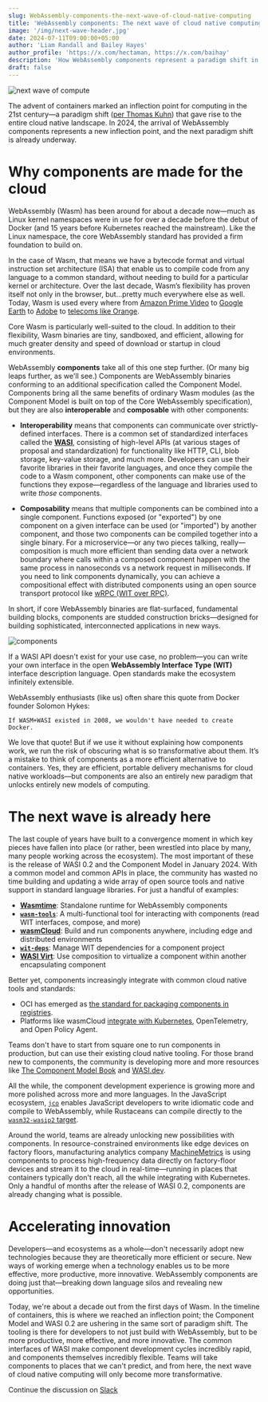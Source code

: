 ```yaml
---
slug: WebAssembly-components-the-next-wave-of-cloud-native-computing
title: 'WebAssembly components: The next wave of cloud native computing'
image: '/img/next-wave-header.jpg'
date: 2024-07-11T09:00:00+05:00
author: 'Liam Randall and Bailey Hayes'
author_profile: 'https://x.com/hectaman, https://x.com/baihay'
description: 'How WebAssembly components represent a paradigm shift in application development and deployment'
draft: false
---
```


![next wave of compute](/img/next-wave-header.jpg)

The advent of containers marked an inflection point for computing in the 21st century&mdash;a paradigm shift ([per Thomas Kuhn](https://en.wikipedia.org/wiki/Paradigm_shift)) that gave rise to the entire cloud native landscape. In 2024, the arrival of WebAssembly components represents a new inflection point, and the next paradigm shift is already underway.

# Why components are made for the cloud

WebAssembly (Wasm) has been around for about a decade now&mdash;much as Linux kernel namespaces were in use for over a decade before the debut of Docker (and 15 years before Kubernetes reached the mainstream). Like the Linux namespace, the core WebAssembly standard has provided a firm foundation to build on. 

In the case of Wasm, that means we have a bytecode format and virtual instruction set architecture (ISA) that enable us to compile code from any language to a common standard, without needing to build for a particular kernel or architecture. Over the last decade, Wasm’s flexibility has proven itself not only in the browser, but...pretty much everywhere else as well. Today, Wasm is used every where from [Amazon Prime Video](https://www.amazon.science/blog/how-prime-video-updates-its-app-for-more-than-8-000-device-types) to [Google Earth](https://www.youtube.com/watch?v=ms5_0wOl79I) to [Adobe](https://www.cncf.io/blog/2022/11/17/better-together-a-kubernetes-and-wasm-case-study/) to [telecoms like Orange](https://www.cncf.io/blog/2024/01/05/bringing-webassembly-to-telecoms-with-cncf-wasmcloud/).

Core Wasm is particularly well-suited to the cloud. In addition to their flexibility, Wasm binaries are tiny, sandboxed, and efficient, allowing for much greater density and speed of download or startup in cloud environments. 
 
WebAssembly **components** take all of this one step further. (Or many big leaps further, as we'll see.) Components are WebAssembly binaries conforming to an additional specification called the Component Model. Components bring all the same benefits of ordinary Wasm modules (as the Component Model is built on top of the Core WebAssembly specification), but they are also **interoperable** and **composable** with other components:

* **Interoperability** means that components can communicate over strictly-defined interfaces. There is a common set of standardized interfaces called the [**WASI**](https://github.com/WebAssembly/WASI/), consisting of high-level APIs (at various stages of proposal and standardization) for functionality like HTTP, CLI, blob storage, key-value storage, and much more. Developers can use their favorite libraries in their favorite languages, and once they compile the code to a Wasm component, other components can make use of the functions they expose&mdash;regardless of the language and libraries used to write *those* components.

* **Composability** means that multiple components can be combined into a single component. Functions exposed (or "exported") by one component on a given interface can be used (or "imported") by another component, and those two components can be compiled together into a single binary. For a microservice&mdash;or any two pieces talking, really&mdash;composition is much more efficient than sending data over a network boundary where calls within a composed component happen with the same process in nanoseconds vs a network request in milliseconds. If you need to link components dynamically, you can achieve a compositional effect with distributed components using an open source transport protocol like [wRPC (WIT over RPC)](https://github.com/wrpc/wrpc).

In short, if core WebAssembly binaries are flat-surfaced, fundamental building blocks, components are studded construction bricks&mdash;designed for building sophisticated, interconnected applications in new ways. 

![components](../../static/img/components-next-wave.png)

If a WASI API doesn't exist for your use case, no problem&mdash;you can write your own interface in the open **WebAssembly Interface Type (WIT)** interface description language. Open standards make the ecosystem infinitely extensible. 

WebAssembly enthusiasts (like us) often share this quote from Docker founder Solomon Hykes:

    If WASM+WASI existed in 2008, we wouldn't have needed to create Docker.

We love that quote! But if we use it without explaining how components work, we run the risk of obscuring what is so transformative about them. It’s a mistake to think of components as a more efficient alternative to containers. Yes, they are efficient, portable delivery mechanisms for cloud native workloads&mdash;but components are also an entirely new paradigm that unlocks entirely new models of computing.

# The next wave is already here

The last couple of years have built to a convergence moment in which key pieces have fallen into place (or rather, been wrestled into place by many, many people working across the ecosystem). The most important of these is the release of WASI 0.2 and the Component Model in January 2024. With a common model and common APIs in place, the community has wasted no time building and updating a wide array of open source tools and native support in standard language libraries. For just a handful of examples:

* [**Wasmtime**](https://github.com/bytecodealliance/wasmtime): Standalone runtime for WebAssembly components
* [**`wasm-tools`**](https://github.com/bytecodealliance/wasm-tools): A multi-functional tool for interacting with components (read WIT interfaces, compose, and more)
* [**wasmCloud**](https://wasmcloud.com/): Build and run components anywhere, including edge and distributed environments
* [**`wit-deps`**](https://github.com/bytecodealliance/wit-deps): Manage WIT dependencies for a component project
* [**WASI Virt**](https://github.com/bytecodealliance/wasi-virt): Use composition to virtualize a component within another encapsulating component

Better yet, components increasingly integrate with common cloud native tools and standards:

* OCI has emerged as [the standard for packaging components in registries](https://tag-runtime.cncf.io/wgs/wasm/deliverables/wasm-oci-artifact/). 
* Platforms like wasmCloud [integrate with Kubernetes](https://wasmcloud.com/docs/kubernetes), OpenTelemetry, and Open Policy Agent. 

Teams don't have to start from square one to run components in production, but can use their existing cloud native tooling. For those brand new to components, the community is developing more and more resources like [The Component Model Book](https://component-model.bytecodealliance.org/) and [WASI.dev](https://wasi.dev/). 

All the while, the component development experience is growing more and more polished across more and more languages. In the JavaScript ecosystem, [`jco`](https://github.com/bytecodealliance/jco) enables JavaScript developers to write idiomatic code and compile to WebAssembly, while Rustaceans can compile directly to the [`wasm32-wasip2` target](https://doc.rust-lang.org/nightly/rustc/platform-support/wasm32-wasip2.html).

Around the world, teams are already unlocking new possibilities with components. In resource-constrained environments like edge devices on factory floors, manufacturing analytics company [MachineMetrics](https://www.youtube.com/watch?v=fQdkNGZqYZA&list=PLj6h78yzYM2MQteKoXxICTWiUdZYEw6RI&index=6) is using components to process high-frequency data directly on factory-floor devices and stream it to the cloud in real-time&mdash;running in places that containers typically don't reach, all the while integrating with Kubernetes. Only a handful of months after the release of WASI 0.2, components are already changing what is possible.

# Accelerating innovation

Developers&mdash;and ecosystems as a whole&mdash;don't necessarily adopt new technologies because they are theoretically more efficient or secure. New ways of working emerge when a technology enables us to be more effective, more productive, more innovative. WebAssembly components are doing just that&mdash;breaking down language silos and revealing new opportunities.

Today, we're about a decade out from the first days of Wasm. In the timeline of containers, this is where we reached an inflection point; the Component Model and WASI 0.2 are ushering in the same sort of paradigm shift. The tooling is there for developers to not just build with WebAssembly, but to be more productive, more effective, and more innovative. The common interfaces of WASI make component development cycles incredibly rapid, and components themselves incredibly flexible. Teams will take components to places that we can't predict, and from here, the next wave of cloud native computing will only become more transformative.

Continue the discussion on [Slack](https://slack.wasmcloud.com/)
